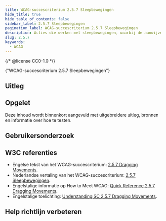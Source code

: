 ```yaml
---
title: WCAG-succescriterium 2.5.7 Sleepbewegingen
hide_title: true
hide_table_of_contents: false
sidebar_label: 2.5.7 Sleepbewegingen
pagination_label: WCAG-succescriterium 2.5.7 Sleepbewegingen
description: Acties die werken met sleepbewegingen, waarbij de aanwijzer ingedrukt moet blijven terwijl je van de ene plek naar de andere plek sleept, hebben ook een manier om de handeling zonder sleepbeweging uit te voeren.
slug: 2.5.7
keywords:
  - WCAG
---
```


{/* @license CC0-1.0 */}


<WcagHeadingGroup level={1} conformanceLevel="Niveau AA">
  {"WCAG-succescriterium 2.5.7 Sleepbewegingen"}
</WcagHeadingGroup>

## Uitleg

<Summary />

## Opgelet

Deze inhoud wordt binnenkort aangevuld met uitgebreidere uitleg, bronnen en informatie over hoe te testen.

## Gebruikersonderzoek

<CTAGebruikersonderzoek />

## W3C referenties

- Engelse tekst van het WCAG-succescriterium: [<span lang="en">2.5.7 Dragging Movements</span>](https://www.w3.org/TR/WCAG22/#dragging-movements).
- Nederlandse vertaling van het WCAG-succescriterium: [2.5.7 Sleepbewegingen](https://www.w3.org/Translations/WCAG22-nl/#dragging-movements).
- Engelstalige informatie op <span lang="en">How to Meet WCAG</span>: [<span lang="en">Quick Reference 2.5.7 Dragging Movements</span>](https://www.w3.org/WAI/WCAG22/quickref/#dragging-movements).
- Engelstalige toelichting: [<span lang="en">Understanding SC 2.5.7 Dragging Movements</span>](https://www.w3.org/WAI/WCAG22/Understanding/dragging-movements.html).

<SpotlightSection>
  <Markdown omitH1 headinglevel={3}>
    <Disclaimer />
  </Markdown>
</SpotlightSection>

## Help richtlijn verbeteren

<Markdown omitH1 headinglevel={3}>
  <WCAGFooterInfo />
</Markdown>
